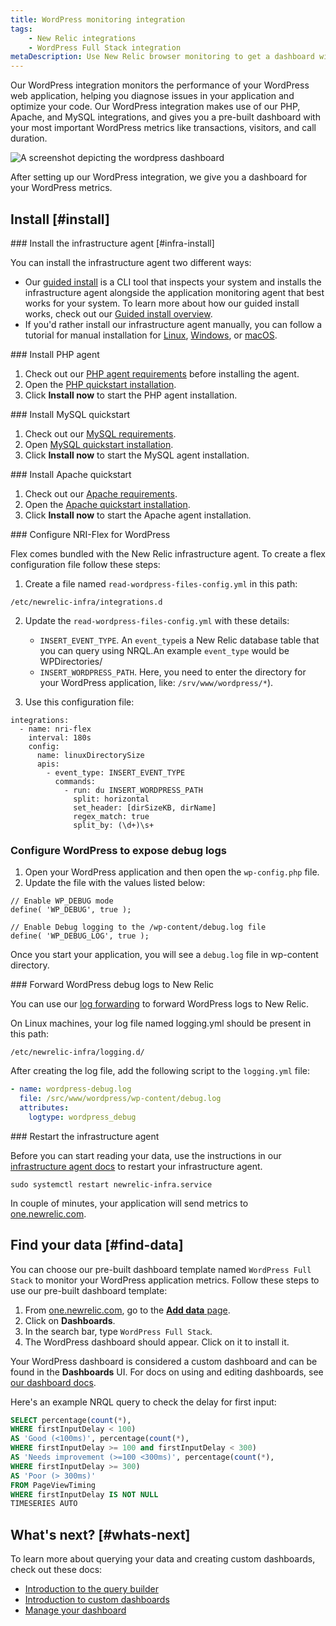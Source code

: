 ```yaml
---
title: WordPress monitoring integration
tags:
    - New Relic integrations
    - WordPress Full Stack integration
metaDescription: Use New Relic browser monitoring to get a dashboard with metrics from your Wordpress.
---
```



Our WordPress integration monitors the performance of your WordPress web application, helping you diagnose issues in your application and optimize your code. Our WordPress integration makes use of our PHP, Apache, and MySQL integrations, and gives you a pre-built dashboard with your most important WordPress metrics like transactions, visitors, and call duration.

<img
  title="WordPress dashboard"
  alt="A screenshot depicting the wordpress dashboard"
  src={infrastructureWordPressIntegrationDashboard}
/>

<figcaption>
After setting up our WordPress integration, we give you a dashboard for your WordPress metrics. 
</figcaption>

## Install [#install]

<Steps>
<Step>
### Install the infrastructure agent [#infra-install]

You can install the infrastructure agent two different ways: 

* Our [guided install](https://one.newrelic.com/nr1-core?state=4f81feab-35f7-e97e-9903-52510f8542bd) is a CLI tool that inspects your system and installs the infrastructure agent alongside the application monitoring agent that best works for your system. To learn more about how our guided install works, check out our [Guided install overview](/docs/infrastructure/host-integrations/installation/new-relic-guided-install-overview). 
* If you'd rather install our infrastructure agent manually, you can follow a tutorial for manual installation for [Linux](/docs/infrastructure/install-infrastructure-agent/linux-installation/install-infrastructure-monitoring-agent-linux), [Windows](/docs/infrastructure/install-infrastructure-agent/windows-installation/install-infrastructure-monitoring-agent-windows/), or [macOS](/docs/infrastructure/install-infrastructure-agent/macos-installation/install-infrastructure-monitoring-agent-macos/). 
</Step>

<Step>
###  Install PHP agent

1. Check out our [PHP agent requirements](/docs/apm/agents/php-agent/getting-started/monitor-your-php-app/) before installing the agent.
2. Open the [PHP quickstart installation](https://newrelic.com/instant-observability/php).
3. Click **Install now** to start the PHP agent installation.
</Step>

<Step>
###  Install MySQL quickstart

1. Check out our [MySQL requirements](/docs/infrastructure/host-integrations/host-integrations-list/mysql-config//).
2. Open [MySQL quickstart installation](https://newrelic.com/instant-observability/mysql).
3. Click  **Install now** to start the MySQL agent installation.

</Step>

<Step>
###  Install Apache quickstart

1. Check out our [Apache requirements](/docs/infrastructure/host-integrations/host-integrations-list/apache-monitoring-integration/).
2. Open the [Apache quickstart installation](https://newrelic.com/instant-observability/apache).
3. Click  **Install now** to start the Apache agent installation.
</Step>

<Step>
### Configure NRI-Flex for WordPress

Flex comes bundled with the New Relic infrastructure agent. To create a flex configuration file follow these steps:

1.  Create a file named `read-wordpress-files-config.yml` in this path:

  ```shell
  /etc/newrelic-infra/integrations.d
  ```

2.  Update the `read-wordpress-files-config.yml` with these details:

    * `INSERT_EVENT_TYPE`. An `event_type`is a New Relic database table that you can query using NRQL.An example `event_type` would be WPDirectories/
    * `INSERT_WORDPRESS_PATH`. Here, you need to enter the directory for your WordPress application, like: `/srv/www/wordpress/*`).

3.  Use this configuration file:

  ```
  integrations:
    - name: nri-flex
      interval: 180s
      config:
        name: linuxDirectorySize
        apis:
          - event_type: INSERT_EVENT_TYPE
            commands:
              - run: du INSERT_WORDPRESS_PATH
                split: horizontal
                set_header: [dirSizeKB, dirName]
                regex_match: true
                split_by: (\d+)\s+
  ```  
</Step>

<Step>

### Configure WordPress to expose debug logs

1. Open your WordPress application and then open the `wp-config.php` file.
2. Update the file with the values listed below:

  ```
  // Enable WP_DEBUG mode
  define( 'WP_DEBUG', true );

  // Enable Debug logging to the /wp-content/debug.log file
  define( 'WP_DEBUG_LOG', true );
  ```

Once you start your application, you will see a `debug.log` file in wp-content directory.
</Step>

<Step>
### Forward WordPress debug logs to New Relic

You can use our [log forwarding](https://docs.newrelic.com/docs/logs/forward-logs/forward-your-logs-using-infrastructure-agent/) to forward WordPress logs to New Relic.

On Linux machines, your log file named logging.yml should be present in this path:

```shell
/etc/newrelic-infra/logging.d/
```

After creating the log file, add the following script to the `logging.yml` file:

  ```yml
  - name: wordpress-debug.log
    file: /src/www/wordpress/wp-content/debug.log
    attributes:
      logtype: wordpress_debug
  ```
</Step>

<Step>
### Restart the infrastructure agent

Before you can start reading your data, use the instructions in our [infrastructure agent docs](https://docs.newrelic.com/docs/infrastructure/install-infrastructure-agent/manage-your-agent/start-stop-restart-infrastructure-agent/) to restart your infrastructure agent.

```shell
sudo systemctl restart newrelic-infra.service
```

In couple of minutes, your application will send metrics to [one.newrelic.com](https://one.newrelic.com).
</Step>
</Steps>

## Find your data [#find-data]

You can choose our pre-built dashboard template named `WordPress Full Stack` to monitor your WordPress application metrics. Follow these steps to use our pre-built dashboard template:

1. From [one.newrelic.com](https://one.newrelic.com), go to the [**Add data** page](https://one.newrelic.com/marketplace). 
2. Click on **Dashboards**.
3. In the search bar, type `WordPress Full Stack`. 
4. The WordPress dashboard should appear. Click on it to install it.

Your WordPress dashboard is considered a custom dashboard and can be found in the **Dashboards** UI. For docs on using and editing dashboards, see [our dashboard docs](/docs/query-your-data/explore-query-data/dashboards/introduction-dashboards).

Here's an example NRQL query to check the delay for first input: 


  ```sql
  SELECT percentage(count(*), 
  WHERE firstInputDelay < 100)
  AS 'Good (<100ms)', percentage(count(*), 
  WHERE firstInputDelay >= 100 and firstInputDelay < 300) 
  AS 'Needs improvement (>=100 <300ms)', percentage(count(*), 
  WHERE firstInputDelay >= 300) 
  AS 'Poor (> 300ms)' 
  FROM PageViewTiming 
  WHERE firstInputDelay IS NOT NULL 
  TIMESERIES AUTO
  ```

## What's next? [#whats-next]

To learn more about querying your data and creating custom dashboards, check out these docs: 

* [Introduction to the query builder](/docs/query-your-data/explore-query-data/query-builder/introduction-query-builder)
* [Introduction to custom dashboards](/docs/query-your-data/explore-query-data/dashboards/introduction-dashboards)
* [Manage your dashboard](/docs/query-your-data/explore-query-data/dashboards/manage-your-dashboard)

